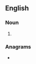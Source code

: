 ==English==

===Noun===
{{head|en|noun plural form}}

# {{plural of|hovel|lang=en}}

===Anagrams===
* {{anagrams|en|shovel}}